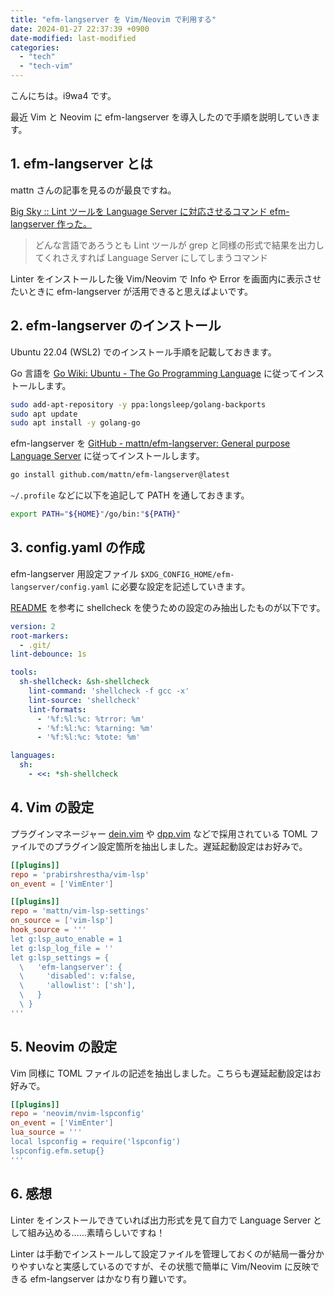 ```yaml
---
title: "efm-langserver を Vim/Neovim で利用する"
date: 2024-01-27 22:37:39 +0900
date-modified: last-modified
categories:
  - "tech"
  - "tech-vim"
---
```


こんにちは。i9wa4 です。

最近 Vim と Neovim に efm-langserver を導入したので手順を説明していきます。

## 1. efm-langserver とは

mattn さんの記事を見るのが最良ですね。

[Big Sky :: Lint ツールを Language Server に対応させるコマンド efm-langserver 作った。](https://mattn.kaoriya.net/software/lang/go/20190205190203.htm)

> どんな言語であろうとも Lint ツールが grep と同様の形式で結果を出力してくれさえすれば Language Server にしてしまうコマンド

Linter をインストールした後 Vim/Neovim で Info や Error を画面内に表示させたいときに efm-langserver が活用できると思えばよいです。

## 2. efm-langserver のインストール

Ubuntu 22.04 (WSL2) でのインストール手順を記載しておきます。

Go 言語を [Go Wiki: Ubuntu - The Go Programming Language](https://go.dev/wiki/Ubuntu) に従ってインストールします。

```.sh
sudo add-apt-repository -y ppa:longsleep/golang-backports
sudo apt update
sudo apt install -y golang-go
```

efm-langserver を [GitHub - mattn/efm-langserver: General purpose Language Server](https://github.com/mattn/efm-langserver#installation) に従ってインストールします。

```.sh
go install github.com/mattn/efm-langserver@latest
```

`~/.profile` などに以下を追記して PATH を通しておきます。

```.sh
export PATH="${HOME}"/go/bin:"${PATH}"
```

## 3. config.yaml の作成

efm-langserver 用設定ファイル `$XDG_CONFIG_HOME/efm-langserver/config.yaml` に必要な設定を記述していきます。

[README](https://github.com/mattn/efm-langserver#example-for-configyaml) を参考に shellcheck を使うための設定のみ抽出したものが以下です。

```.yaml
version: 2
root-markers:
  - .git/
lint-debounce: 1s

tools:
  sh-shellcheck: &sh-shellcheck
    lint-command: 'shellcheck -f gcc -x'
    lint-source: 'shellcheck'
    lint-formats:
      - '%f:%l:%c: %trror: %m'
      - '%f:%l:%c: %tarning: %m'
      - '%f:%l:%c: %tote: %m'

languages:
  sh:
    - <<: *sh-shellcheck
```

## 4. Vim の設定

プラグインマネージャー [dein.vim](https://github.com/Shougo/dein.vim) や [dpp.vim](https://github.com/Shougo/dpp.vim) などで採用されている TOML ファイルでのプラグイン設定箇所を抽出しました。遅延起動設定はお好みで。

```.toml
[[plugins]]
repo = 'prabirshrestha/vim-lsp'
on_event = ['VimEnter']

[[plugins]]
repo = 'mattn/vim-lsp-settings'
on_source = ['vim-lsp']
hook_source = '''
let g:lsp_auto_enable = 1
let g:lsp_log_file = ''
let g:lsp_settings = {
  \   'efm-langserver': {
  \     'disabled': v:false,
  \     'allowlist': ['sh'],
  \   }
  \ }
'''
```

## 5. Neovim の設定

Vim 同様に TOML ファイルの記述を抽出しました。こちらも遅延起動設定はお好みで。

```.toml
[[plugins]]
repo = 'neovim/nvim-lspconfig'
on_event = ['VimEnter']
lua_source = '''
local lspconfig = require('lspconfig')
lspconfig.efm.setup{}
'''
```

## 6. 感想

Linter をインストールできていれば出力形式を見て自力で Language Server として組み込める……素晴らしいですね！

Linter は手動でインストールして設定ファイルを管理しておくのが結局一番分かりやすいなと実感しているのですが、その状態で簡単に Vim/Neovim に反映できる efm-langserver はかなり有り難いです。
